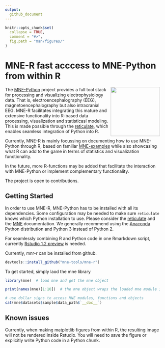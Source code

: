 ```yaml
---
output:
  github_document
---
```


```r
knitr::opts_chunk$set(
  collapse = TRUE,
  comment = "#>",
  fig.path = "man/figures/"
)
```

# MNE-R fast acccess to MNE-Python from within R 

<img src="man/figures/mne_logo.png" align="right" alt="" width="160" />



The [MNE-Python](https://mne-tools.github.io/stable/index.html) project provides a full tool stack for processing and visualizing electrophysiology data. That is, electroencephalography (EEG), magnetoencephalography but also intracranial EEG.
MNE-R facilitates integrating this mature and extensive functionality into R-based data processing, visualization and statisticasl modeling.
This is made possible through the [reticulate](https://rstudio.github.io/reticulate/), which enables seamless integration of Python into R.

Currently, MNE-R is mainly focussing on documenting how to use MNE-Python through R, based on familiar [MNE-examples](https://mne-tools.github.io/stable/auto_examples/index.html) while also showcasing what R can add to the game in terms of statistics and visualization functionality.

In the future, more R-functions may be added that facilitate the interaction with MNE-Python or implement complementary functionality.

The project is open to contributions.

## Getting Started

In order to use MNE-R, MNE-Python has to be installed with all its dependencies. Some configuration may be needed to make sure `reticulate` knows which Python installation to use. Please consider the [reticulate](https://rstudio.github.io/reticulate/articles/calling_python.html) and the [MNE](https://mne-tools.github.io/stable/getting_started.html) documentation. We generally recommend using the [Anaconda](https://www.anaconda.com) Python distribution and Python 3 instead of Python 2.

For seamlessly combining R and Python code in one Rmarkdown script, currently [Rstudio 1.2 preview](https://blog.rstudio.com/2018/10/09/rstudio-1-2-preview-reticulated-python/) is needed.

Currently, mnr-r can be installed from github.

```r
devtools::install_github("mne-tools/mne-r")
```


To get started, simply laod the mne library

```r
library(mne)  # load mne and get the mne object

print(names(mne)[1:10])  # the mne object wraps the loaded mne module inside Python

# use dollar signs to access MNE modules, functions and objects
cat(mne$datasets$sample$data_path$`__doc__`)
```
## Known issues

Currently, when making matplotlib figures from within R, the resulting image will not be rendered inside Rstudio.
You will need to save the figure or explicitly write Python code in a Python chunk.
